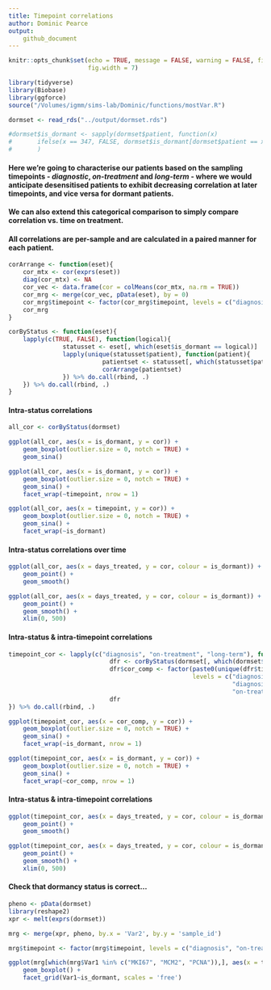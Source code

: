 ```yaml
---
title: Timepoint correlations
author: Dominic Pearce
output:
    github_document
---
```


```r
knitr::opts_chunk$set(echo = TRUE, message = FALSE, warning = FALSE, fig.align = 'center', 
                      fig.width = 7)
```

```r
library(tidyverse)
library(Biobase)
library(ggforce)
source("/Volumes/igmm/sims-lab/Dominic/functions/mostVar.R")
```

```r
dormset <- read_rds("../output/dormset.rds")

#dormset$is_dormant <- sapply(dormset$patient, function(x)
#       ifelse(x == 347, FALSE, dormset$is_dormant[dormset$patient == x])
#       )

```

#### Here we're going to characterise our patients based on the sampling timepoints - *diagnostic*, *on-treatment* and *long-term* - where we would anticipate desensitised patients to exhibit decreasing correlation at later timepoints, and vice versa for dormant patients.

#### We can also extend this categorical comparison to simply compare correlation vs. time on treatment.

#### All correlations are per-sample and are calculated in a paired manner for each patient.

```r
corArrange <- function(eset){
    cor_mtx <- cor(exprs(eset))
    diag(cor_mtx) <- NA
    cor_vec <- data.frame(cor = colMeans(cor_mtx, na.rm = TRUE))
    cor_mrg <- merge(cor_vec, pData(eset), by = 0)
    cor_mrg$timepoint <- factor(cor_mrg$timepoint, levels = c("diagnosis", "on-treatment", "long-term"))
    cor_mrg
}

corByStatus <- function(eset){
    lapply(c(TRUE, FALSE), function(logical){
               statusset <- eset[, which(eset$is_dormant == logical)]
               lapply(unique(statusset$patient), function(patient){
                          patientset <- statusset[, which(statusset$patient == patient)]
                          corArrange(patientset)
               }) %>% do.call(rbind, .)
    }) %>% do.call(rbind, .)
}
```

#### Intra-status correlations

```r
all_cor <- corByStatus(dormset)

ggplot(all_cor, aes(x = is_dormant, y = cor)) + 
    geom_boxplot(outlier.size = 0, notch = TRUE) + 
    geom_sina()

ggplot(all_cor, aes(x = is_dormant, y = cor)) + 
    geom_boxplot(outlier.size = 0, notch = TRUE) + 
    geom_sina() + 
    facet_wrap(~timepoint, nrow = 1)

ggplot(all_cor, aes(x = timepoint, y = cor)) + 
    geom_boxplot(outlier.size = 0, notch = TRUE) + 
    geom_sina() + 
    facet_wrap(~is_dormant)
```

#### Intra-status correlations over time


```r
ggplot(all_cor, aes(x = days_treated, y = cor, colour = is_dormant)) + 
    geom_point() + 
    geom_smooth()

ggplot(all_cor, aes(x = days_treated, y = cor, colour = is_dormant)) + 
    geom_point() + 
    geom_smooth() +
    xlim(0, 500)
```

#### Intra-status & intra-timepoint correlations

```r
timepoint_cor <- lapply(c("diagnosis", "on-treatment", "long-term"), function(timepoint){
                            dfr <- corByStatus(dormset[, which(dormset$timepoint != timepoint)])
                            dfr$cor_comp <- factor(paste0(unique(dfr$timepoint), collapse = "-"),
                                                   levels = c("diagnosis-on-treatment", 
                                                              "diagnosis-long-term",
                                                              "on-treatment-long-term"))
                            dfr
}) %>% do.call(rbind, .)

ggplot(timepoint_cor, aes(x = cor_comp, y = cor)) + 
    geom_boxplot(outlier.size = 0, notch = TRUE) +
    geom_sina() +
    facet_wrap(~is_dormant, nrow = 1)

ggplot(timepoint_cor, aes(x = is_dormant, y = cor)) + 
    geom_boxplot(outlier.size = 0, notch = TRUE) +
    geom_sina() +
    facet_wrap(~cor_comp, nrow = 1)
```


#### Intra-status & intra-timepoint correlations

```r
ggplot(timepoint_cor, aes(x = days_treated, y = cor, colour = is_dormant)) +
    geom_point() +
    geom_smooth()

ggplot(timepoint_cor, aes(x = days_treated, y = cor, colour = is_dormant)) +
    geom_point() +
    geom_smooth() +
    xlim(0, 500)
```

#### Check that dormancy status is correct...

```r
pheno <- pData(dormset)
library(reshape2)
xpr <- melt(exprs(dormset))

mrg <- merge(xpr, pheno, by.x = 'Var2', by.y = 'sample_id')

mrg$timepoint <- factor(mrg$timepoint, levels = c("diagnosis", "on-treatment", "long-term"))

ggplot(mrg[which(mrg$Var1 %in% c("MKI67", "MCM2", "PCNA")),], aes(x = timepoint, y = value)) +
    geom_boxplot() +
    facet_grid(Var1~is_dormant, scales = 'free')

```



